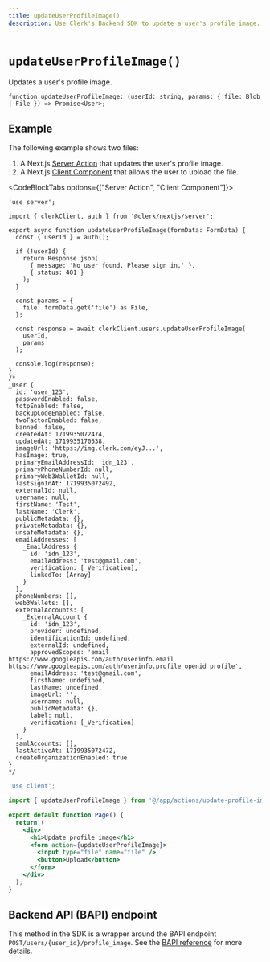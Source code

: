 ```yaml
---
title: updateUserProfileImage()
description: Use Clerk's Backend SDK to update a user's profile image.
---
```


# `updateUserProfileImage()`

Updates a user's profile image.

```tsx
function updateUserProfileImage: (userId: string, params: { file: Blob | File }) => Promise<User>;
```

## Example

The following example shows two files:
1. A Next.js [Server Action](https://nextjs.org/docs/app/building-your-application/data-fetching/server-actions-and-mutations) that updates the user's profile image.
1. A Next.js [Client Component](https://nextjs.org/docs/app/building-your-application/rendering/client-components) that allows the user to upload the file.

<CodeBlockTabs options={["Server Action", "Client Component"]}>
```tsx {{ filename: 'app/actions/update-profile-image.ts', mark: [[19, 22]] }}
'use server';

import { clerkClient, auth } from '@clerk/nextjs/server';

export async function updateUserProfileImage(formData: FormData) {
  const { userId } = auth();

  if (!userId) {
    return Response.json(
      { message: 'No user found. Please sign in.' },
      { status: 401 }
    );
  }

  const params = {
    file: formData.get('file') as File,
  };

  const response = await clerkClient.users.updateUserProfileImage(
    userId,
    params
  );

  console.log(response);
}
/*
_User {
  id: 'user_123',
  passwordEnabled: false,
  totpEnabled: false,
  backupCodeEnabled: false,
  twoFactorEnabled: false,
  banned: false,
  createdAt: 1719935072474,
  updatedAt: 1719935170538,
  imageUrl: 'https://img.clerk.com/eyJ...',
  hasImage: true,
  primaryEmailAddressId: 'idn_123',
  primaryPhoneNumberId: null,
  primaryWeb3WalletId: null,
  lastSignInAt: 1719935072492,
  externalId: null,
  username: null,
  firstName: 'Test',
  lastName: 'Clerk',
  publicMetadata: {},
  privateMetadata: {},
  unsafeMetadata: {},
  emailAddresses: [
    _EmailAddress {
      id: 'idn_123',
      emailAddress: 'test@gmail.com',
      verification: [_Verification],
      linkedTo: [Array]
    }
  ],
  phoneNumbers: [],
  web3Wallets: [],
  externalAccounts: [
    _ExternalAccount {
      id: 'idn_123',
      provider: undefined,
      identificationId: undefined,
      externalId: undefined,
      approvedScopes: 'email https://www.googleapis.com/auth/userinfo.email https://www.googleapis.com/auth/userinfo.profile openid profile',
      emailAddress: 'test@gmail.com',
      firstName: undefined,
      lastName: undefined,
      imageUrl: '',
      username: null,
      publicMetadata: {},
      label: null,
      verification: [_Verification]
    }
  ],
  samlAccounts: [],
  lastActiveAt: 1719935072472,
  createOrganizationEnabled: true
}
*/
```

```jsx {{ filename: 'app/update-user-image/page.tsx' }}
'use client';

import { updateUserProfileImage } from '@/app/actions/update-profile-image';

export default function Page() {
  return (
    <div>
      <h1>Update profile image</h1>
      <form action={updateUserProfileImage}>
        <input type="file" name="file" />
        <button>Upload</button>
      </form>
    </div>
  );
}
```
</CodeBlockTabs>

## Backend API (BAPI) endpoint

This method in the SDK is a wrapper around the BAPI endpoint `POST/users/{user_id}/profile_image`. See the [BAPI reference](https://clerk.com/docs/reference/backend-api/tag/Users#operation/SetUserProfileImage) for more details.
